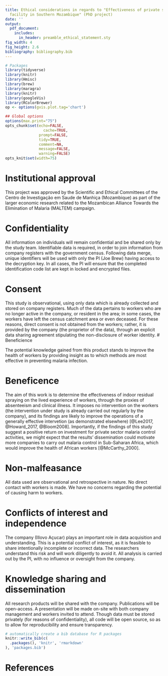 ```yaml
---
title: Ethical considerations in regards to "Effectiveness of private sector malaria control at a large sugar
  facility in Southern Mozambique" (PhD project)
date: ''
output: 
  pdf_document:
    includes:
      in_header: preamble_ethical_statement.sty
fig_width: 4
fig_height: 2.6
bibliography: bibliography.bib
---
```



```r
# Packages
library(tidyverse)
library(knitr)
library(Hmisc)
library(brew)
library(maragra)
library(knitr)
library(googleVis)
library(RColorBrewer)
op <- options(gvis.plot.tag='chart')

## Global options
options(max.print="75")
opts_chunk$set(echo=FALSE,
	             cache=TRUE,
               prompt=FALSE,
               tidy=TRUE,
               comment=NA,
               message=FALSE,
               warning=FALSE)
opts_knit$set(width=75)
```



\begin{center}
\begin{large}

```r
make_authors()
```

\end{large}
\end{center}

\vspace{5mm}

\begin{center}
\textbf{Study summary}  
\end{center}

\vspace{5mm}
\begin{center}
\begin{changemargin}{3cm}{3cm} 

This project aims to assess the return on investment of malaria control carried out by a sugar cane company in Southern Mozambique. \textbf{Justification:} Understanding the cost-benefit ratio of malaria control from an investment standpoint has important implications for the potential scaling-up of private sector involvement in the push for global malaria eradication. \textbf{Hypothesis:} We hypothesize that investment in malaria control has a strong impact and offers a high return in terms of reduced workers’ absenteeism and increased workers’ productivity. \textbf{Data: } We gather data pertaining to absenteeism and productivity information from a large sugarcane factory in Southern Mozambique based in a malaria control zone; Private malaria control program costs and activity data; Private worker clinic data. \textbf{Methodology: } We employ ordinary least squares regression to quantify the effect of indoor residual spraying (IRS) on worker absenteeism and productivity; logistic regression to quantify the same effect on the odds of clinical malaria. Finally, we carry out cost-benefit analysis using company financial data. 

\end{changemargin}
\end{center}

# Institutional approval

This project was approved by the Scientific and Ethical Committees of the Centro de Investigação em Saude de Manhiça (Mozambique) as part of the larger economic research related to the Mozambican Alliance Towards the Elimination of Malaria (MALTEM) campaign.

# Confidentiality

All information on individuals will remain confidential and be shared only by the study team. Identifiable data is required, in order to join information from company registers with the government census. Following data merge, unique identifiers will be used with only the PI (Joe Brew) having access to the decryption key. In all cases, the PI will ensure that the completed identification code list are kept in locked and encrypted files.

# Consent

This study is observational, using only data which is already collected and stored on company registers. Much of the data pertains to workers who are no longer active in the company, or resident in the area; in some cases, the workers have left the census catchment area or even deceased. For these reasons, direct consent is not obtained from the workers; rather, it is provided by the company (the proprietor of the data), through an explicit data sharing agreement stipulating the non-disclosure of worker identity. 
# Beneficience

The potential knowledge gained from this product stands to improve the health of workers by providing insight as to which methods are most effective in preventing malaria infection.

# Beneficence

The aim of this work is to determine the effectiveness of indoor residual spraying on the lived experience of workers, through the proxies of absenteeism and clinical illness. It imposes no intervention on the workers (the intervention under study is already carried out regularly by the company), and its findings are likely to improve the operations of a generally effective intervetion (as demonstrated elsewhere) [@Lee2017, @Howard_2017, @Bloom2008]. Importantly, if the findings of this study suggest a positive return on investment for private sector malaria control activities, we might expect that the results' dissemination could motivate more companies to carry out malaria control in Sub-Saharan Africa, which would improve the health of African workers [@McCarthy_2000].

# Non-malfeasance  

All data used are observational and retrospective in nature. No direct contact with workers is made. We have no concerns regarding the potential of causing harm to workers.

# Conflicts of interest and independence  

The company (Illovo Açucar) plays an important role in data acquisition and understanding. This is a potential conflict of interest, as it is feasible to share intentionally incomplete or incorrect data. The researchers understand this risk and will work diligently to avoid it. All analysis is carried out by the PI, with no influence or oversight from the company.  

# Knowledge sharing and dissemination  

All research products will be shared with the company. Publications will be open-access. A presentation will be made on-site with both company management and workers invited to attend. Though data must be stored privately (for reasons of confidentiality), all code will be open source, so as to allow for reproducibility and ensure transparency.\footnote{https://github.com/joebrew/maragra}


```r
# automatically create a bib database for R packages
knitr::write_bib(c(
  .packages(), 'knitr', 'rmarkdown'
), 'packages.bib')
```


# References

